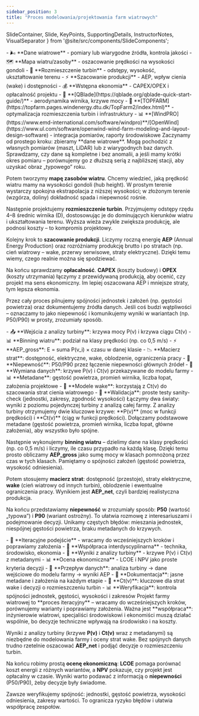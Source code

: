```yaml
---
sidebar_position: 3
title: "Proces modelowania/projektowania farm wiatrowych"
---
```


  SlideContainer, 
  Slide, 
  KeyPoints, 
  SupportingDetails, 
  InstructorNotes,
  VisualSeparator 
} from '@site/src/components/SlideComponents';

<SlideContainer>

<Slide title="🔄 Etapy analizy farm wiatrowych" type="info">

<KeyPoints title="📚 Podstawowe kroki analizy">
- 🌬️ **Dane wiatrowe** - pomiary lub wiarygodne źródła, kontrola jakości
- 🗺️ **Mapa wiatru/zasoby** - oszacowanie prędkości na wysokości gondoli
- 🎯 **Rozmieszczenie turbin** - odstępy, wysokość, ukształtowanie terenu
- ⚡ **Szacowanie produkcji** - AEP, wpływ cienia (wake) i dostępności
- 💰 **Wstępna ekonomia** - CAPEX/OPEX i opłacalność projektu
</KeyPoints>

<SupportingDetails title="🛠️ Kluczowe narzędzia">
- 🔧 **[QBlade](https://qblade.org/qblade-quick-start-guide/)** - aerodynamika wirnika, krzywe mocy
- 🎯 **[TOPFARM](https://topfarm.pages.windenergy.dtu.dk/TopFarm2/index.html)** - optymalizacja rozmieszczenia turbin i infrastruktury
- 📊 **[WindPRO](https://www.emd-international.com/software/windpro)**/[OpenWind](https://www.ul.com/software/openwind-wind-farm-modeling-and-layout-design-software) - integracja pomiarów, raporty środowiskowe
</SupportingDetails>

<InstructorNotes>
Zaczynamy od prostego kroku: zbieramy **dane wiatrowe**. Mogą pochodzić z własnych pomiarów (maszt, LiDAR) lub z wiarygodnych baz danych. Sprawdzamy, czy dane są kompletne i bez anomalii, a jeśli mamy krótki okres pomiaru – porównujemy go z dłuższą serią z najbliższej stacji, aby uzyskać obraz „typowego” roku.

Potem tworzymy **mapę zasobów wiatru**. Chcemy wiedzieć, jaką prędkość wiatru mamy na wysokości gondoli (hub height). W prostym terenie wystarczy spokojna ekstrapolacja z niższej wysokości; w złożonym terenie (wzgórza, doliny) dokładność spada i niepewność rośnie.

Następnie projektujemy **rozmieszczenie turbin**. Przyjmujemy odstępy rzędu 4–8 średnic wirnika (D), dostosowując je do dominujących kierunków wiatru i ukształtowania terenu. Wyższa wieża zwykle zwiększa produkcję, ale podnosi koszty – to kompromis projektowy.

Kolejny krok to **szacowanie produkcji**. Liczymy roczną energię **AEP** (Annual Energy Production) oraz rozróżniamy produkcję brutto i po stratach (np. cień wiatrowy – wake, przerwy serwisowe, straty elektryczne). Dzięki temu wiemy, czego realnie można się spodziewać.

Na końcu sprawdzamy **opłacalność**. **CAPEX** (koszty budowy) i **OPEX** (koszty utrzymania) łączymy z przewidywaną produkcją, aby ocenić, czy projekt ma sens ekonomiczny. Im lepiej oszacowana AEP i mniejsze straty, tym lepsza ekonomia.

Przez cały proces pilnujemy spójności jednostek i założeń (np. gęstości powietrza) oraz dokumentujemy źródła danych. Jeśli coś budzi wątpliwości – oznaczamy to jako niepewność i komunikujemy wyniki w wariantach (np. P50/P90) w prosty, zrozumiały sposób.
</InstructorNotes>

</Slide>

<VisualSeparator type="technical" />

<Slide title="🌉 Most: od turbiny do farmy (AEP i niepewność)" type="tip">

<KeyPoints title="📈 Przepływ danych">
- 📤 **Wejścia z analizy turbiny**: krzywa mocy P(v) i krzywa ciągu Ct(v)
- 📊 **Binning wiatru**: podział na klasy prędkości (np. co 0,5 m/s)
- ⚡ **AEP_gross**: E = suma P(v_i) × czasu w danej klasie
- 📉 **Macierz strat**: dostępność, elektryczne, wake, oblodzenie, ograniczenia pracy
- 🎯 **Niepewność**: P50/P90 przez łączenie niepewności głównych źródeł
</KeyPoints>

<SupportingDetails title="🔗 Spójność danych między etapami">
- 🔄 **Wymiana danych**: krzywe P(v) i Ct(v) przekazywane do modelu farmy
- 📊 **Metadane**: gęstość powietrza, promień wirnika, liczba łopat, założenia projektowe
- 🌊 **Modele wake**: korzystają z Ct(v) do szacowania strat cienia wiatrowego
- 🧪 **Walidacja**: proste testy sanity-check (jednostki, zakresy, zgodność wysokości)
</SupportingDetails>

<InstructorNotes>
Łączymy dwa światy: wyniki z poziomu pojedynczej turbiny z analizą całej farmy. Z analizy turbiny otrzymujemy dwie kluczowe krzywe: **P(v)** (moc w funkcji prędkości) i **Ct(v)** (ciąg w funkcji prędkości). Dołączamy podstawowe metadane (gęstość powietrza, promień wirnika, liczba łopat, główne założenia), aby wszystko było spójne.

Następnie wykonujemy **binning wiatru** – dzielimy dane na klasy prędkości (np. co 0,5 m/s) i liczymy, ile czasu przypadło na każdą klasę. Dzięki temu prosto obliczamy **AEP_gross** jako sumę mocy w klasach pomnożoną przez czas w tych klasach. Pamiętamy o spójności założeń (gęstość powietrza, wysokość odniesienia).

Potem stosujemy **macierz strat**: dostępność (przestoje), straty elektryczne, **wake** (cień wiatrowy od innych turbin), oblodzenie i ewentualne ograniczenia pracy. Wynikiem jest **AEP_net**, czyli bardziej realistyczna produkcja.

Na końcu przedstawiamy **niepewność** w zrozumiały sposób: **P50** (wartość „typowa”) i **P90** (wariant ostrożny). To ułatwia rozmowę z interesariuszami i podejmowanie decyzji. Unikamy częstych błędów: mieszania jednostek, niespójnej gęstości powietrza, braku metadanych do krzywych.
</InstructorNotes>

</Slide>

<VisualSeparator type="data" />

<Slide title="🎯 Wnioski i wymagania projektowe" type="success">

<KeyPoints title="✅ Kluczowe wnioski">
- 🔄 **Iteracyjne podejście** - wracamy do wcześniejszych kroków i poprawiamy założenia
- 🤝 **Współpraca interdyscyplinarna** - technika, środowisko, ekonomia
- 🔗 **Wyniki z analizy turbiny** - krzywe P(v) i Ct(v) z metadanymi
- 📊 **Ocena ekonomiczna** - LCOE i NPV jako proste kryteria decyzji
</KeyPoints>

<SupportingDetails title="⚠️ Uwaga dydaktyczna">
- 🔄 **Przepływ danych**: analiza turbiny → dane wejściowe do modelu farmy → wyniki AEP
- 📝 **Dokumentacja**: jasne metadane i założenia na każdym etapie
- 🌊 **Ct(v)**: kluczowe dla strat wake i decyzji o rozmieszczeniu turbin
- 📊 **Weryfikacja**: kontrola spójności jednostek, gęstości, wysokości i zakresów
</SupportingDetails>

<InstructorNotes>
Projekt farmy wiatrowej to **proces iteracyjny** – wracamy do wcześniejszych kroków, porównujemy warianty i poprawiamy założenia. Ważna jest **współpraca**: inżynierowie wiatrowi, specjaliści środowiskowi i ekonomiści muszą działać wspólnie, bo decyzje techniczne wpływają na środowisko i na koszty.

Wyniki z analizy turbiny (krzywe **P(v)** i **Ct(v)** wraz z metadanymi) są niezbędne do modelowania farmy i oceny strat wake. Bez spójnych danych trudno rzetelnie oszacować **AEP_net** i podjąć decyzje o rozmieszczeniu turbin.

Na końcu robimy prostą **ocenę ekonomiczną**: **LCOE** pomaga porównać koszt energii z różnych wariantów, a **NPV** pokazuje, czy projekt jest opłacalny w czasie. Wyniki warto podawać z informacją o **niepewności** (P50/P90), żeby decyzje były świadome.

Zawsze weryfikujemy spójność: jednostki, gęstość powietrza, wysokości odniesienia, zakresy wartości. To ogranicza ryzyko błędów i ułatwia współpracę zespołów.
</InstructorNotes>

</Slide>

<VisualSeparator type="default" />

</SlideContainer>

